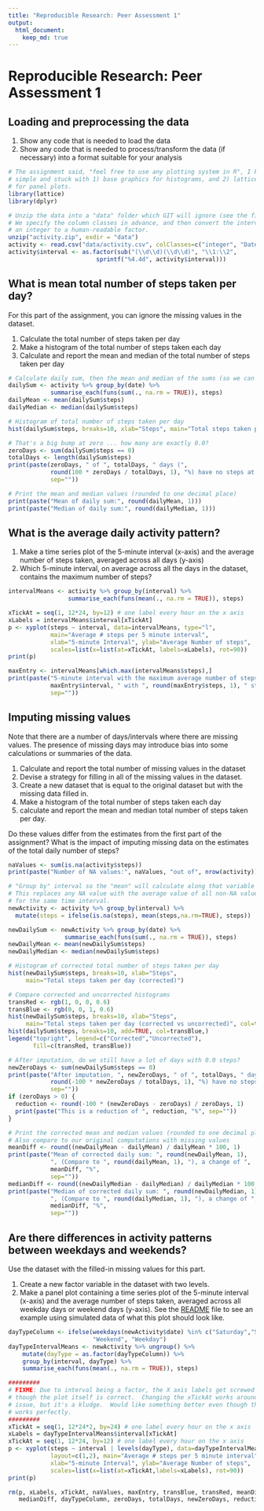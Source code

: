 ```yaml
---
title: "Reproducible Research: Peer Assessment 1"
output: 
  html_document:
    keep_md: true
---
```


# Reproducible Research: Peer Assessment 1

<!-- 
  Note:  For consistency, don't use RStudio "Knit HTML".  Instead, in the R
  Console, run the command:  knit2html("PA1_template.Rmd")
  -->

## Loading and preprocessing the data

1. Show any code that is needed to load the data
2. Show any code that is needed to process/transform the data (if necessary)
   into a format suitable for your analysis

```r
# The assignment said, "feel free to use any plotting system in R", I kept it
# simple and stuck with 1) base graphics for histograms, and 2) lattice graphics
# for panel plots.
library(lattice)
library(dplyr)
```
```r
# Unzip the data into a "data" folder which GIT will ignore (see the file .gitignore)
# We specify the column classes in advance, and then convert the interval from
# an integer to a human-readable factor.
unzip("activity.zip", exdir = "data")
activity <- read.csv("data/activity.csv", colClasses=c("integer", "Date", "integer"))
activity$interval <- as.factor(sub("(\\d\\d)(\\d\\d)", "\\1:\\2", 
                         sprintf("%4.4d", activity$interval)))
```

## What is mean total number of steps taken per day?

For this part of the assignment, you can ignore the missing values in the dataset.

1. Calculate the total number of steps taken per day
2. Make a histogram of the total number of steps taken each day
3. Calculate and report the mean and median of the total number of steps taken per day

```r
# Calculate daily sum, then the mean and median of the sums (so we can compare, later)
dailySum <- activity %>% group_by(date) %>%
            summarise_each(funs(sum(., na.rm = TRUE)), steps)
dailyMean <- mean(dailySum$steps)
dailyMedian <- median(dailySum$steps)

# Histogram of total number of steps taken per day
hist(dailySum$steps, breaks=10, xlab="Steps", main="Total steps taken per day")

# That's a big bump at zero ... how many are exactly 0.0?
zeroDays <- sum(dailySum$steps == 0)
totalDays <- length(dailySum$steps)
print(paste(zeroDays, " of ", totalDays, " days (", 
            round(100 * zeroDays / totalDays, 1), "%) have no steps at all",
            sep=""))

# Print the mean and median values (rounded to one decimal place)
print(paste("Mean of daily sum:", round(dailyMean, 1)))
print(paste("Median of daily sum:", round(dailyMedian, 1)))
```

## What is the average daily activity pattern?

1. Make a time series plot of the 5-minute interval (x-axis) and the average
   number of steps taken, averaged across all days (y-axis)
2. Which 5-minute interval, on average across all the days in the dataset,
   contains the maximum number of steps?

```r
intervalMeans <- activity %>% group_by(interval) %>%
                 summarise_each(funs(mean(., na.rm = TRUE)), steps)

xTickAt = seq(1, 12*24, by=12) # one label every hour on the x axis
xLabels = intervalMeans$interval[xTickAt]
p <- xyplot(steps ~ interval, data=intervalMeans, type="l",
            main="Average # steps per 5 minute interval",
            xlab="5-minute Interval", ylab="Average Number of steps",
            scales=list(x=list(at=xTickAt, labels=xLabels), rot=90))
print(p)

maxEntry <- intervalMeans[which.max(intervalMeans$steps),]
print(paste("5-minute interval with the maximum average number of steps: ", 
            maxEntry$interval, " with ", round(maxEntry$steps, 1), " steps",
            sep=""))
```

## Imputing missing values

Note that there are a number of days/intervals where there are missing values. The presence of missing days may introduce bias into some calculations or summaries of the data.

1. Calculate and report the total number of missing values in the dataset
2. Devise a strategy for filling in all of the missing values in the dataset.
3. Create a new dataset that is equal to the original dataset but with the
   missing data filled in.
4. Make a histogram of the total number of steps taken each day
5. calculate and report the mean and median total number of steps taken per day.

Do these values differ from the estimates from the first part of the assignment? What is the impact of imputing missing data on the estimates of the total daily number of steps?

```r
naValues <- sum(is.na(activity$steps))
print(paste("Number of NA values:", naValues, "out of", nrow(activity)))

# "Group by" interval so the "mean" will calculate along that variable
# This replaces any NA value with the average value of all non-NA values
# for the same time interval.
newActivity <- activity %>% group_by(interval) %>%
  mutate(steps = ifelse(is.na(steps), mean(steps,na.rm=TRUE), steps))

newDailySum <- newActivity %>% group_by(date) %>%
                summarise_each(funs(sum(., na.rm = TRUE)), steps)
newDailyMean <- mean(newDailySum$steps)
newDailyMedian <- median(newDailySum$steps)

# Histogram of corrected total number of steps taken per day
hist(newDailySum$steps, breaks=10, xlab="Steps", 
     main="Total steps taken per day (corrected)")

# Compare corrected and uncorrected histograms
transRed <- rgb(1, 0, 0, 0.6)
transBlue <- rgb(0, 0, 1, 0.6)
hist(newDailySum$steps, breaks=10, xlab="Steps", 
     main="Total steps taken per day (corrected vs uncorrected)", col=transRed)
hist(dailySum$steps, breaks=10, add=TRUE, col=transBlue,)
legend("topright", legend=c("Corrected","Uncorrected"), 
       fill=c(transRed, transBlue))

# After imputation, do we still have a lot of days with 0.0 steps?
newZeroDays <- sum(newDailySum$steps == 0)
print(paste("After imputation, ", newZeroDays, " of ", totalDays, " days (", 
            round(-100 * newZeroDays / totalDays, 1), "%) have no steps at all",
            sep=""))
if (zeroDays > 0) {
  reduction <- round(-100 * (newZeroDays - zeroDays) / zeroDays, 1)
  print(paste("This is a reduction of ", reduction, "%", sep=""))
}

# Print the corrected mean and median values (rounded to one decimal place)
# Also compare to our original computations with missing values
meanDiff <- round((newDailyMean - dailyMean) / dailyMean * 100, 1)
print(paste("Mean of corrected daily sum: ", round(newDailyMean, 1),
            ", (Compare to ", round(dailyMean, 1), "), a change of ",
            meanDiff, "%",
            sep=""))
medianDiff <- round((newDailyMedian - dailyMedian) / dailyMedian * 100, 1)
print(paste("Median of corrected daily sum: ", round(newDailyMedian, 1),
            ", (Compare to ", round(dailyMedian, 1), "), a change of ",
            medianDiff, "%",
            sep=""))
```

## Are there differences in activity patterns between weekdays and weekends?

Use the dataset with the filled-in missing values for this part.

1. Create a new factor variable in the dataset with two levels.
2. Make a panel plot containing a time series plot of the 5-minute interval
   (x-axis) and the average number of steps taken, averaged across all weekday
   days or weekend days (y-axis). See the
   [README](./instructions_fig/sample_panelplot.png) file to see an example 
   using simulated data of what this plot should look like.

```r
dayTypeColumn <- ifelse(weekdays(newActivity$date) %in% c("Saturday","Sunday"),
                        "Weekend", "Weekday")
dayTypeIntervalMeans <- newActivity %>% ungroup() %>%
    mutate(dayType = as.factor(dayTypeColumn)) %>%
    group_by(interval, dayType) %>%
    summarise_each(funs(mean(., na.rm = TRUE)), steps)

#########
# FIXME: Due to interval being a factor, the X axis labels get screwed up, even
# though the plot itself is correct.  Changing the xTickAt works around the
# issue, but it's a kludge.  Would like something better even though that kludge
# works perfectly.
#########
xTickAt = seq(1, 12*24*2, by=24) # one label every hour on the x axis
xLabels = dayTypeIntervalMeans$interval[xTickAt]
xTickAt = seq(1, 12*24, by=12) # one label every hour on the x axis
p <- xyplot(steps ~ interval | levels(dayType), data=dayTypeIntervalMeans, type="l",
            layout=c(1,2), main="Average # steps per 5 minute interval",
            xlab="5-minute Interval", ylab="Average Number of steps",
            scales=list(x=list(at=xTickAt,labels=xLabels), rot=90))
print(p)
```

<!-- Clean temporary variables from the environment -->
```r
rm(p, xLabels, xTickAt, naValues, maxEntry, transBlue, transRed, meanDiff,
   medianDiff, dayTypeColumn, zeroDays, totalDays, newZeroDays, reduction)
```
